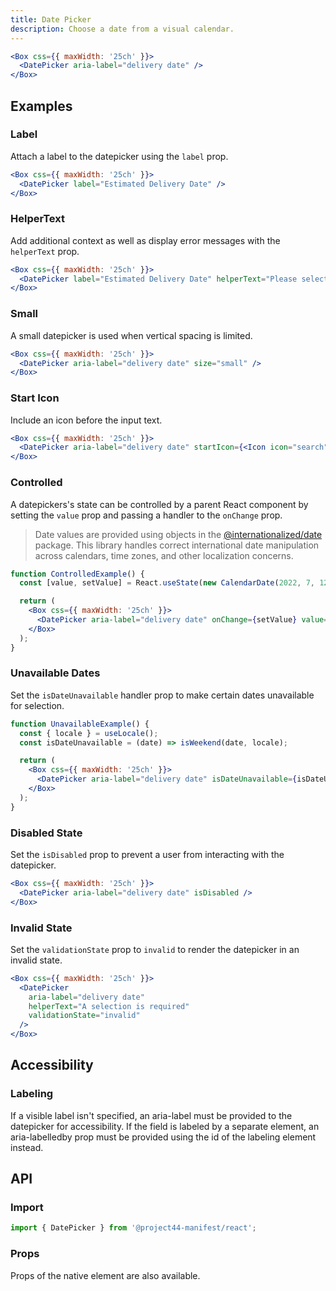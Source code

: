 ```yaml
---
title: Date Picker
description: Choose a date from a visual calendar.
---
```


```jsx
<Box css={{ maxWidth: '25ch' }}>
  <DatePicker aria-label="delivery date" />
</Box>
```

## Examples

### Label

Attach a label to the datepicker using the `label` prop.

```jsx
<Box css={{ maxWidth: '25ch' }}>
  <DatePicker label="Estimated Delivery Date" />
</Box>
```

### HelperText

Add additional context as well as display error messages with the `helperText` prop.

```jsx
<Box css={{ maxWidth: '25ch' }}>
  <DatePicker label="Estimated Delivery Date" helperText="Please select a delivery date." />
</Box>
```

### Small

A small datepicker is used when vertical spacing is limited.

```jsx
<Box css={{ maxWidth: '25ch' }}>
  <DatePicker aria-label="delivery date" size="small" />
</Box>
```

### Start Icon

Include an icon before the input text.

```jsx
<Box css={{ maxWidth: '25ch' }}>
  <DatePicker aria-label="delivery date" startIcon={<Icon icon="search" />} />
</Box>
```

### Controlled

A datepickers's state can be controlled by a parent React component by setting the `value` prop and
passing a handler to the `onChange` prop.

> Date values are provided using objects in the
> [@internationalized/date](https://react-spectrum.adobe.com/internationalized/date) package. This
> library handles correct international date manipulation across calendars, time zones, and other
> localization concerns.

```jsx
function ControlledExample() {
  const [value, setValue] = React.useState(new CalendarDate(2022, 7, 12));

  return (
    <Box css={{ maxWidth: '25ch' }}>
      <DatePicker aria-label="delivery date" onChange={setValue} value={value} />
    </Box>
  );
}
```

### Unavailable Dates

Set the `isDateUnavailable` handler prop to make certain dates unavailable for selection.

```jsx
function UnavailableExample() {
  const { locale } = useLocale();
  const isDateUnavailable = (date) => isWeekend(date, locale);

  return (
    <Box css={{ maxWidth: '25ch' }}>
      <DatePicker aria-label="delivery date" isDateUnavailable={isDateUnavailable} />
    </Box>
  );
}
```

### Disabled State

Set the `isDisabled` prop to prevent a user from interacting with the datepicker.

```jsx
<Box css={{ maxWidth: '25ch' }}>
  <DatePicker aria-label="delivery date" isDisabled />
</Box>
```

### Invalid State

Set the `validationState` prop to `invalid` to render the datepicker in an invalid state.

```jsx
<Box css={{ maxWidth: '25ch' }}>
  <DatePicker
    aria-label="delivery date"
    helperText="A selection is required"
    validationState="invalid"
  />
</Box>
```

## Accessibility

### Labeling

If a visible label isn't specified, an aria-label must be provided to the datepicker for
accessibility. If the field is labeled by a separate element, an aria-labelledby prop must be
provided using the id of the labeling element instead.

## API

### Import

```js
import { DatePicker } from '@project44-manifest/react';
```

### Props

Props of the native element are also available.

<PropsTable of="DatePicker" />
